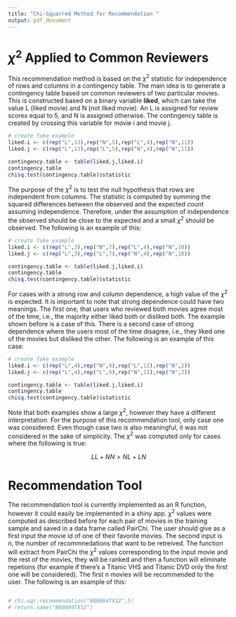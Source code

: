 ```yaml
---
title: "Chi-Squarred Method for Recommendation "
output: pdf_document
---
```


# $\chi^2$ Applied to Common Reviewers

This recommendation method is based on the $\chi^2$ statistic for independence of rows and columns in a contingency table. The main idea is to generate a contingency table based on common reviewers of two particular movies. This is constructed based on a binary variable **liked**, which can take the value L (liked movie) and N (not liked movie). An L is assigned for review scores equal to 5, and N is assigned otherwise. The contingency table is created by crossing this variable for movie i and movie j. 

```r
# create fake example
liked.i <- c(rep("L",13),rep("N",5),rep("L",4),rep("N",11))
liked.j <- c(rep("L",13),rep("L",5),rep("N",4),rep("N",11))
```

```r
contingency.table <- table(liked.j,liked.i)
contingency.table
chisq.test(contingency.table)$statistic
```

The purpose of the $\chi^2$ is to test the null hypothesis that rows are independent from columns. The statistic is computed by summing the squared differences between the observed and the expected count assuming independence. Therefore, under the assumption of independence the observed should be close to the expected and a small $\chi^2$ should be observed. The following is an example of this:

```r
# create fake example
liked.i <- c(rep("L",3),rep("N",7),rep("L",4),rep("N",10))
liked.j <- c(rep("L",3),rep("L",7),rep("N",4),rep("N",10))
```

```r
contingency.table <- table(liked.j,liked.i)
contingency.table
chisq.test(contingency.table)$statistic
```

For cases with a strong row and column dependence, a high value of the $\chi^2$ is expected. It is important to note that strong dependence could have two meanings. The first one, that users who reviewed both movies agree most of the time, i.e., the majority either liked both or disliked both. The example shown before is a case of this. There is a second case of strong dependence where the users most of the time disagree, i.e., they liked one of the movies but disliked the other. The following is an example of this case:

```r
# create fake example
liked.i <- c(rep("L",4),rep("N",9),rep("L",12),rep("N",2))
liked.j <- c(rep("L",4),rep("L",9),rep("N",12),rep("N",2))
```

```r
contingency.table <- table(liked.j,liked.i)
contingency.table
chisq.test(contingency.table)$statistic
```

Note that both examples show a large $\chi^2$, however they have a different interpretation. For the purpose of this recommendation tool, only case one was considered. Even though case two is also meaningful, it was not considered in the sake of simplicity. The $\chi^2$ was computed only for cases where the following is true:

$$ LL+NN>NL+LN $$

# Recommendation Tool

The recommendation tool is currently implemented as an R function, however it could easily be implemented in a shiny app. $\chi^2$ values were computed as described before for each pair of movies in the training sample and saved in a data frame called PairChi. The user should give as a first input the movie id of one of their favorite movies. The second input is n, the number of recommnedations that want to be retreived. The function will extract from PairChi the $\chi^2$ values corresponding to the input movie and the rest of the movies, they will be ranked and then a function will eliminate repetions (for example if there's a Titanic VHS and Titanic DVD only the first one will be considered). The first n movies will be recommended to the user. The following is an example of this:

```r

```


```r
# chi.sqr.recommendation("B00004TX12",5)
# return.name("B00004TX12")
```



